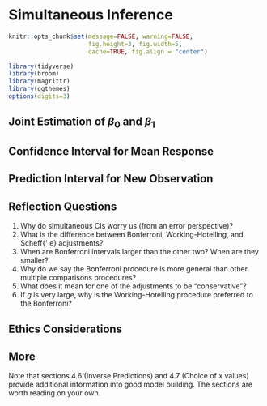 
# Simultaneous Inference {#simult}


```r
knitr::opts_chunk$set(message=FALSE, warning=FALSE, 
                      fig.height=3, fig.width=5,  
                      cache=TRUE, fig.align = "center")

library(tidyverse)
library(broom)
library(magrittr)
library(ggthemes)
options(digits=3)
```


## Joint Estimation of $\beta_0$ and $\beta_1$

## Confidence Interval for Mean Response

## Prediction Interval for New Observation

## <i class="fas fa-lightbulb" target="_blank"></i> Reflection Questions

1. Why do simultaneous CIs worry us (from an error perspective)?
2. What is the difference between Bonferroni, Working-Hotelling, and Scheff{\' e} adjustments?
3. When are Bonferroni intervals larger than the other two?  When are they smaller?
4. Why do we say the Bonferroni procedure is more general than other multiple comparisons procedures?
5. What does it mean for one of the adjustments to be "conservative"?
6. If $g$ is very large, why is the Working-Hotelling procedure preferred to the Bonferroni?

## <i class="fas fa-balance-scale"></i> Ethics Considerations


## More

Note that sections 4.6 (Inverse Predictions) and 4.7 (Choice of $x$ values) provide additional information into good model building.  The sections are worth reading on your own.
